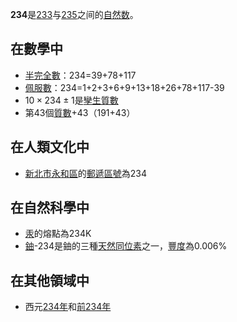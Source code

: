 {{Unreferenced|time=2020-12-02T17:08:26+00:00}}
{{noteTA|G1=Math}}
{{整数
| 质因数分解 = <math>2 \times 3^2 \times 13</math>
| 罗马数字 = CCXXXIV
}}
'''234'''是[[233|233]]与[[235|235]]之间的[[自然数|自然数]]。

== 在數學中 ==
{{數字性質|use math=yes}}
*[[半完全數|半完全數]]：234=39+78+117
*[[佩服數|佩服數]]：234=1+2+3+6+9+13+18+26+78+117-39
*<math>10 \times 234 \pm 1</math>是[[孿生質數|孿生質數]]
*第43個[[質數|質數]]+43（191+43）

== 在人類文化中 ==
*[[新北市|新北市]][[永和區|永和區]]的[[郵遞區號|郵遞區號]]為234

== 在自然科學中 ==
*[[汞|汞]]的熔點為234K
*[[鈾|鈾]]-234是鈾的三種[[天然同位素|天然同位素]]之一，[[豐度|豐度]]為0.006%

== 在其他領域中 ==
*西元[[234年|234年]]和[[前234年|前234年]]
